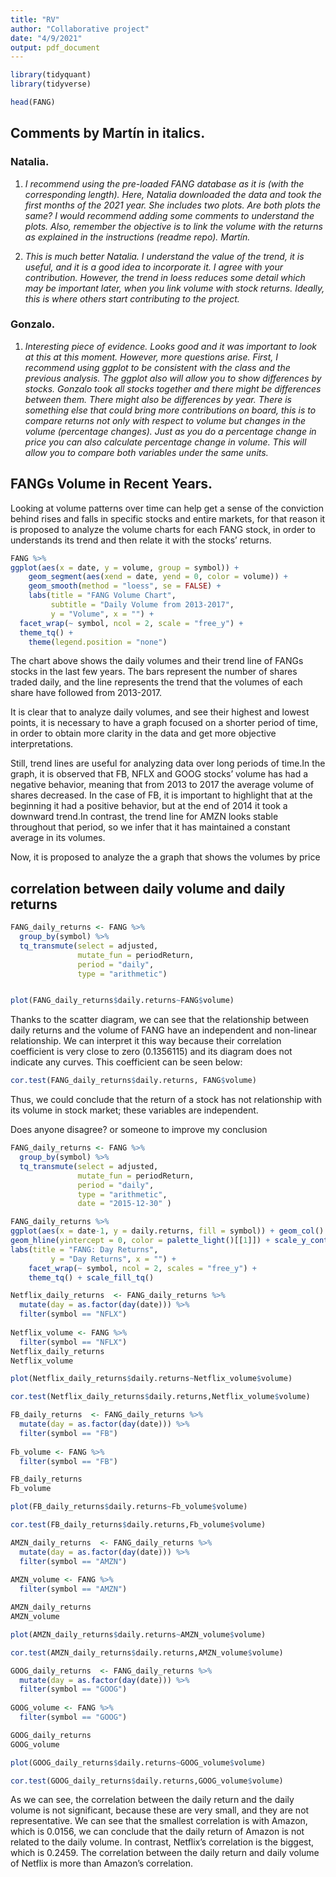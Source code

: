 ```yaml
---
title: "RV"
author: "Collaborative project"
date: "4/9/2021"
output: pdf_document
---
```


```r
library(tidyquant)
library(tidyverse)
```

```r
head(FANG)
```

## Comments by Martín in italics.

### Natalia.

1. *I recommend using the pre-loaded FANG database as it is (with the corresponding length). Here, Natalia downloaded the data and took the first months of the 2021 year. She includes two plots. Are both plots the same? I would recommend adding some comments to understand the plots. Also, remember the objective is to link the volume with the returns as explained in the instructions (readme repo). Martín.*

2. *This is much better Natalia. I understand the value of the trend, it is useful, and it is a good idea to incorporate it. I agree with your contribution. However, the trend in loess reduces some detail which may be important later, when you link volume with stock returns. Ideally, this is where others start contributing to the project.*

### Gonzalo.

1. *Interesting piece of evidence. Looks good and it was important to look at this at this moment. However, more questions arise. First, I recommend using ggplot to be consistent with the class and the previous analysis. The ggplot also will allow you to show differences by stocks. Gonzalo took all stocks together and there might be differences between them. There might also be differences by year. There is something else that could bring more contributions on board, this is to compare returns not only with respect to volume but changes in the volume (percentage changes). Just as you do a percentage change in price you can also calculate percentage change in volume. This will allow you to compare both variables under the same units.*


## FANGs Volume in Recent Years.

Looking at volume patterns over time can help get a sense of the conviction behind rises and falls in specific stocks and entire markets, for that reason it is proposed to analyze the volume charts for each FANG stock, in order to understands its trend and then relate it with the stocks' returns.

```r
FANG %>%
ggplot(aes(x = date, y = volume, group = symbol)) +
    geom_segment(aes(xend = date, yend = 0, color = volume)) + 
    geom_smooth(method = "loess", se = FALSE) +
    labs(title = "FANG Volume Chart", 
         subtitle = "Daily Volume from 2013-2017", 
         y = "Volume", x = "") +
  facet_wrap(~ symbol, ncol = 2, scale = "free_y") +  
  theme_tq() +
    theme(legend.position = "none") 
```
The chart above shows the daily volumes and their trend line of FANGs stocks in the last few years. The bars represent the number of shares traded daily, and the line represents the trend that the volumes of each share have followed from 2013-2017.

It is clear that to analyze daily volumes, and see their highest and lowest points, it is necessary to have a graph focused on a shorter period of time, in order to obtain more clarity in the data and get more objective interpretations.

Still, trend lines are useful for analyzing data over long periods of time.In the graph, it is observed that FB, NFLX and GOOG stocks' volume has had a negative behavior, meaning that from 2013 to 2017 the average volume of shares decreased. In the case of FB, it is important to highlight that at the beginning it had a positive behavior, but at the end of 2014 it took a downward trend.In contrast, the trend line for AMZN looks stable throughout that period, so we infer that it has maintained a constant average in its volumes.

Now, it is proposed to analyze the a graph that shows the volumes by price

## correlation between daily volume and daily returns

```r

FANG_daily_returns <- FANG %>%
  group_by(symbol) %>%
  tq_transmute(select = adjusted,
               mutate_fun = periodReturn,
               period = "daily",
               type = "arithmetic")


plot(FANG_daily_returns$daily.returns~FANG$volume)


```

Thanks to the scatter diagram, we can see that the relationship between daily returns and the volume of FANG have an independent and non-linear relationship. We can interpret it this way because their correlation coefficient is very close to zero (0.1356115) and its diagram does not indicate any curves. This coefficient can be seen below:

```r

cor.test(FANG_daily_returns$daily.returns, FANG$volume)
```
Thus, we could conclude that the return of a stock has not relationship with its volume in stock market; these variables are independent.
 
Does anyone disagree? or someone to improve my conclusion


```r

FANG_daily_returns <- FANG %>%
  group_by(symbol) %>%
  tq_transmute(select = adjusted,
               mutate_fun = periodReturn,
               period = "daily",
               type = "arithmetic", 
               date = "2015-12-30" )

```

```r

FANG_daily_returns %>%
ggplot(aes(x = date-1, y = daily.returns, fill = symbol)) + geom_col() +
geom_hline(yintercept = 0, color = palette_light()[[1]]) + scale_y_continuous(labels = scales::percent) +
labs(title = "FANG: Day Returns",
         y = "Day Returns", x = "") +
    facet_wrap(~ symbol, ncol = 2, scales = "free_y") +
    theme_tq() + scale_fill_tq()
```

```r
Netflix_daily_returns  <- FANG_daily_returns %>%
  mutate(day = as.factor(day(date))) %>%
  filter(symbol == "NFLX") 
  
Netflix_volume <- FANG %>%
  filter(symbol == "NFLX") 
Netflix_daily_returns
Netflix_volume
```
```r
plot(Netflix_daily_returns$daily.returns~Netflix_volume$volume)

```

```r

cor.test(Netflix_daily_returns$daily.returns,Netflix_volume$volume)

```

```r
FB_daily_returns  <- FANG_daily_returns %>%
  mutate(day = as.factor(day(date))) %>%
  filter(symbol == "FB") 
  
Fb_volume <- FANG %>%
  filter(symbol == "FB") 

FB_daily_returns
Fb_volume

```
```r
plot(FB_daily_returns$daily.returns~Fb_volume$volume)

```
```r

cor.test(FB_daily_returns$daily.returns,Fb_volume$volume)

```

```r
AMZN_daily_returns  <- FANG_daily_returns %>%
  mutate(day = as.factor(day(date))) %>%
  filter(symbol == "AMZN") 
  
AMZN_volume <- FANG %>%
  filter(symbol == "AMZN") 

AMZN_daily_returns
AMZN_volume

```

```r
plot(AMZN_daily_returns$daily.returns~AMZN_volume$volume)

```

```r

cor.test(AMZN_daily_returns$daily.returns,AMZN_volume$volume)

```


```r
GOOG_daily_returns  <- FANG_daily_returns %>%
  mutate(day = as.factor(day(date))) %>%
  filter(symbol == "GOOG") 
  
GOOG_volume <- FANG %>%
  filter(symbol == "GOOG") 

GOOG_daily_returns
GOOG_volume

```

```r
plot(GOOG_daily_returns$daily.returns~GOOG_volume$volume)

```

```r

cor.test(GOOG_daily_returns$daily.returns,GOOG_volume$volume)

```
As we can see, the correlation between the daily return and the daily volume is not significant, because these are very small, and they are not representative. We can see that the smallest correlation is with Amazon, which is 0.0156, we can conclude that the daily return of Amazon is not related to the daily volume. In contrast, Netflix's correlation is the biggest, which is 0.2459. The correlation between the daily return and daily volume of Netflix is more than Amazon's correlation.
